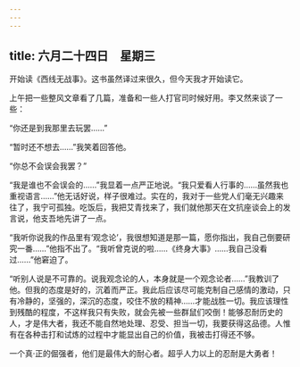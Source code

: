 ```yaml
---
---
---
```

title: 六月二十四日　星期三
---




开始读《西线无战事》。这书虽然译过来很久，但今天我才开始读它。

上午把一些整风文章看了几篇，准备和一些人打官司时候好用。李又然来谈了一些：

“你还是到我那里去玩罢……”

“暂时还不想去……”我笑着回答他。

“你总不会误会我罢？”

“我是谁也不会误会的……”我显着一点严正地说。“我只爱看人行事的……虽然我也重视语言……”他无话好说，样子很难过。实在的，我对于一些党人们毫无兴趣来往了，我宁可孤独。吃饭后，我把艾青找来了，我们就他那天在文抗座谈会上的发言说，他支吾地先讲了一点。

“我听你说我的作品里有‘观念论’，我很想知道是那一篇，愿你指出，我自己倒要研究一番……”他指不出了。“我听曾克说的啦……《终身大事》……我自己没看过……”他窘迫了。

“听别人说是不可靠的。说我观念论的人，本身就是一个观念论者……”我教训了他。但我的态度是好的，沉着而严正。我此后应该尽可能克制自己感情的激动，只有冷静的，坚强的，深沉的态度，咬住不放的精神……才能战胜一切。我应该理性到残酷的程度，不这样我只有失败，就会先被一些群鼠们咬倒！能够忍耐历史的人，才是伟大者，我还不能自然地处理、忍受、担当一切，我要获得这品德。人惟有在各种击打和试炼的过程中才能显出自己的价值，我被击打得还不够。

一个真·正的倔强者，他们是最伟大的耐心者。超乎人力以上的忍耐是大勇者！